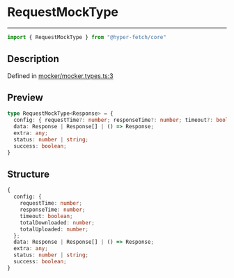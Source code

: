 

# RequestMockType

<div class="api-docs__separator" data-reactroot="">

---

</div><div class="api-docs__import" data-reactroot="">

```ts
import { RequestMockType } from "@hyper-fetch/core"
```

</div><div class="api-docs__section">

## Description

</div><div class="api-docs__description"><span class="api-docs__do-not-parse">



</span></div><p class="api-docs__definition">

Defined in [mocker/mocker.types.ts:3](https://github.com/BetterTyped/hyper-fetch/blob/cc329b91/packages/core/src/mocker/mocker.types.ts#L3)

</p><div class="api-docs__section">

## Preview

</div><div class="api-docs__preview type">

```ts
type RequestMockType<Response> = {
  config: { requestTime?: number; responseTime?: number; timeout?: boolean; totalDownloaded?: number; totalUploaded?: number }; 
  data: Response | Response[] | () => Response; 
  extra: any; 
  status: number | string; 
  success: boolean; 
}
```

</div><div class="api-docs__section">

## Structure

</div><div class="api-docs__returns">

```ts
{
  config: {
    requestTime: number;
    responseTime: number;
    timeout: boolean;
    totalDownloaded: number;
    totalUploaded: number;
  };
  data: Response | Response[] | () => Response;
  extra: any;
  status: number | string;
  success: boolean;
}
```

</div>
